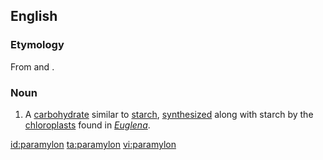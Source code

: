 ==English==

===Etymology===
From {{m|en|para-}} and {{etyl|grc|en}} {{m|grc|άμυλο||starch}}.

===Noun===
{{en-noun}}

# {{lb|en|biochemistry}} A [[carbohydrate]] similar to [[starch]], [[synthesize]]d along with starch by the [[chloroplast]]s found in ''[[Euglena]]''.

[[id:paramylon]]
[[ta:paramylon]]
[[vi:paramylon]]